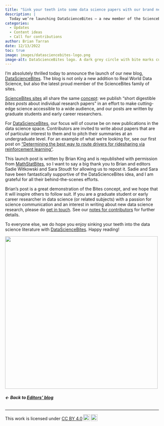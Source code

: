 ```yaml
---
title: "Sink your teeth into some data science papers with our brand new blog"
description: |
  Today we’re launching DataScienceBites – a new member of the ScienceBites family – offering bite-sized summaries of data science papers. 
categories:
  - Updates
  - Content ideas
  - Call for contributions
author: Brian Tarran
date: 12/13/2022
toc: true
image: images/datasciencebites-logo.png
image-alt: DataScienceBites logo. A dark grey circle with bite marks cut out. Overlaid text says, Import grad_students as writers, import new_research_papers as nrp, print(writers + nrp) and the title DataScienceBites.   
---
```

I’m absolutely thrilled today to announce the launch of our new blog, [DataScienceBites](/news-and-views/datasciencebites/index.qmd). The blog is not only a new addition to Real World Data Science, but also the latest proud member of the ScienceBites family of sites. 

[ScienceBites sites](https://sciencebites.org/sciencebites-sites-galaxy/) all share the same [concept](https://sciencebites.org/about/): we publish “short digestible *bites posts* about individual research papers” in an effort to make cutting-edge science accessible to a wide audience, and our posts are written by graduate students and early career researchers. 

For [DataScienceBites](/news-and-views/datasciencebites/index.qmd), our focus will of course be on new publications in the data science space. Contributors are invited to write about papers that are of particular interest to them and to pitch their summaries at an undergraduate level. For an example of what we're looking for, see our first post on [“Determining the best way to route drivers for ridesharing via reinforcement learning”](/news-and-views/datasciencebites/posts/2022-09-12-ridesharing/ridesharing.qmd).  

This launch post is written by Brian King and is republished with permission from [MathStatBites](https://mathstatbites.org/determining-the-best-way-to-route-drivers-for-ridesharing-via-reinforcement-learning/), so I want to say a big thank you to Brian and editors Sadie Witkowski and Sara Stoudt for allowing us to repost it. Sadie and Sara have been fantastically supportive of the DataScienceBites idea, and I am grateful for all their behind-the-scenes efforts. 

Brian’s post is a great demonstration of the Bites concept, and we hope that it will inspire others to follow suit. If you are a graduate student or early career researcher in data science (or related subjects) with a passion for science communication and an interest in writing about new data science research, please do [get in touch](/contact.qmd). See our [notes for contributors](/contributor-docs/datasciencebites.qmd) for further details.  

To everyone else, we do hope you enjoy sinking your teeth into the data science literature with [DataScienceBites](/news-and-views/datasciencebites/index.qmd). Happy reading!

![](images/datasciencebites-logo.png){fig-alt="DataScienceBites logo. A dark grey circle with bite marks cut out. Overlaid text says, Import grad_students as writers, import new_research_papers as nrp, print(writers + nrp) and the title DataScienceBites." width="500" fig-align="center"}

###### **&larr; Back to [Editors' blog](/news-and-views/editors-blog/index.qmd)**

---
<p xmlns:cc="http://creativecommons.org/ns#" >This work is licensed under <a href="http://creativecommons.org/licenses/by/4.0/?ref=chooser-v1" target="_blank" rel="license noopener noreferrer" style="display:inline-block;">CC BY 4.0<img style="height:22px!important;margin-left:3px;vertical-align:text-bottom;" src="https://mirrors.creativecommons.org/presskit/icons/cc.svg?ref=chooser-v1"><img style="height:22px!important;margin-left:3px;vertical-align:text-bottom;" src="https://mirrors.creativecommons.org/presskit/icons/by.svg?ref=chooser-v1"></a></p>